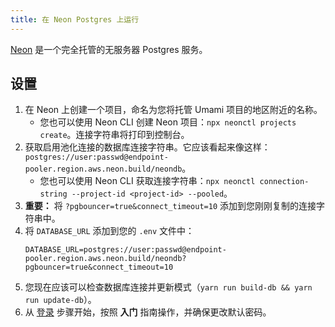 ```yaml
---
title: 在 Neon Postgres 上运行
---
```


[Neon](https://neon.tech/) 是一个完全托管的无服务器 Postgres 服务。

## 设置

1. 在 Neon 上创建一个项目，命名为您将托管 Umami 项目的地区附近的名称。
   - 您也可以使用 Neon CLI 创建 Neon 项目：`npx neonctl projects create`。连接字符串将打印到控制台。
2. 获取启用池化连接的数据库连接字符串。它应该看起来像这样：`postgres://user:passwd@endpoint-pooler.region.aws.neon.build/neondb`。
   - 您也可以使用 Neon CLI 获取连接字符串：`npx neonctl connection-string --project-id <project-id> --pooled`。
3. **重要：** 将 `?pgbouncer=true&connect_timeout=10` 添加到您刚刚复制的连接字符串中。
4. 将 `DATABASE_URL` 添加到您的 `.env` 文件中：
   ```text
   DATABASE_URL=postgres://user:passwd@endpoint-pooler.region.aws.neon.build/neondb?pgbouncer=true&connect_timeout=10
   ```
5. 您现在应该可以检查数据库连接并更新模式（`yarn run build-db && yarn run update-db`）。
6. 从 [登录](/docs/login) 步骤开始，按照 **入门** 指南操作，并确保更改默认密码。